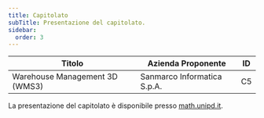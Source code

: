 ```yaml
---
title: Capitolato
subTitle: Presentazione del capitolato.
sidebar:
  order: 3
---
```


| Titolo                         | Azienda Proponente          | ID |
|--------------------------------|-----------------------------|----|
| Warehouse Management 3D (WMS3) | Sanmarco Informatica S.p.A. | C5 |

La presentazione del capitolato è disponibile presso <a href="https://www.math.unipd.it/~tullio/IS-1/2023/Progetto/C5.pdf" target="_blank">math.unipd.it</a>.